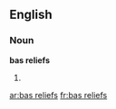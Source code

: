 ==English==

===Noun===
'''bas reliefs'''

# {{plural of|[[bas relief]]}}

[[ar:bas reliefs]]
[[fr:bas reliefs]]
